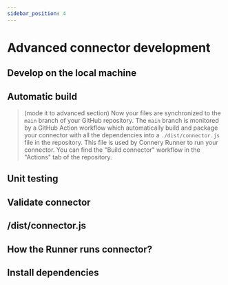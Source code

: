 ```yaml
---
sidebar_position: 4
---
```


# Advanced connector development

## Develop on the local machine

## Automatic build

> (mode it to advanced section) Now your files are synchronized to the `main` branch of your GitHub repository. The `main` branch is monitored by a GitHub Action workflow which automatically build and package your connector with all the dependencies into a `./dist/connector.js` file in the repository. This file is used by Connery Runner to run your connector.
> You can find the "Build connector" workflow in the "Actions" tab of the repository.

## Unit testing

## Validate connector

## /dist/connector.js

## How the Runner runs connector?

## Install dependencies
